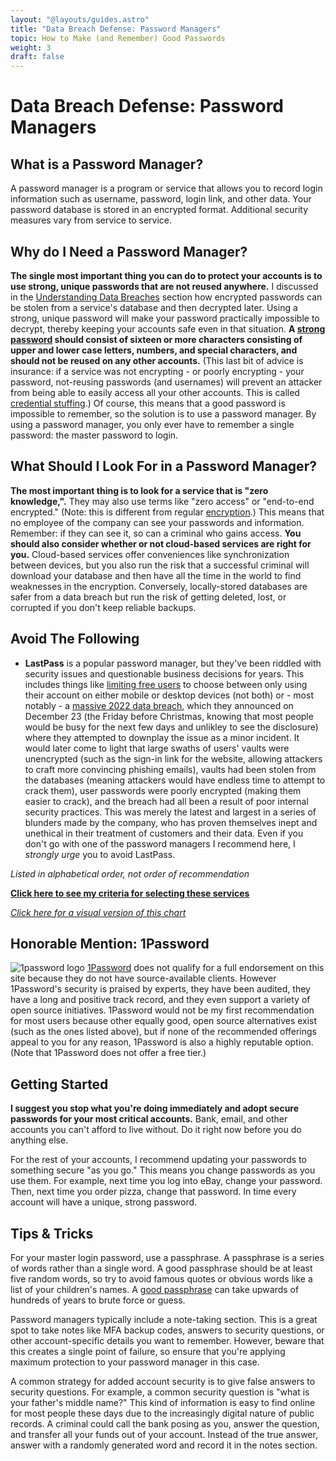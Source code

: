 ```yaml
---
layout: "@layouts/guides.astro"
title: "Data Breach Defense: Password Managers"
topic: How to Make (and Remember) Good Passwords
weight: 3
draft: false
---
```



# Data Breach Defense: Password Managers

## What is a Password Manager?

A password manager is a program or service that allows you to record login information such as username, password, login link, and other data. Your password database is stored in an encrypted format. Additional security measures vary from service to service.

## Why do I Need a Password Manager?

**The single most important thing you can do to protect your accounts is to use strong, unique passwords that are not reused anywhere.** I discussed in the [Understanding Data Breaches](/guides/most-important/data-breaches) section how encrypted passwords can be stolen from a service's database and then decrypted later. Using a strong, unique password will make your password practically impossible to decrypt, thereby keeping your accounts safe even in that situation. **A [strong password](https://protonmail.com/blog/how-long-should-my-password-be/) should consist of sixteen or more characters consisting of upper and lower case letters, numbers, and special characters, and should not be reused on any other accounts.** (This last bit of advice is insurance: if a service was not encrypting - or poorly encrypting - your password, not-reusing passwords (and usernames) will prevent an attacker from being able to easily access all your other accounts. This is called [credential stuffing](https://owasp.org/www-community/attacks/Credential_stuffing).) Of course, this means that a good password is impossible to remember, so the solution is to use a password manager. By using a password manager, you only ever have to remember a single password: the master password to login.

## What Should I Look For in a Password Manager?

**The most important thing is to look for a service that is "zero knowledge,".** They may also use terms like "zero access" or "end-to-end encrypted." (Note: this is different from regular [encryption](/guides/moderately-important/encryption).) This means that no employee of the company can see your passwords and information. Remember: if they can see it, so can a criminal who gains access. **You should also consider whether or not cloud-based services are right for you.** Cloud-based services offer conveniences like synchronization between devices, but you also run the risk that a successful criminal will download your database and then have all the time in the world to find weaknesses in the encryption. Conversely, locally-stored databases are safer from a data breach but run the risk of getting deleted, lost, or corrupted if you don't keep reliable backups.

## Avoid The Following

<Highlighting variant="warning">

- **LastPass** is a popular password manager, but they've been riddled with security issues and questionable business decisions for years. This includes things like [limiting free users](https://www.theverge.com/2021/2/16/22285531/lastpass-free-tier-mobile-computer-device-premium-family) to choose between only using their account on either mobile or desktop devices (not both) or - most notably - a [massive 2022 data breach](https://www.forbes.com/sites/daveywinder/2023/03/03/why-you-should-stop-using-lastpass-after-new-hack-method-update/?sh=a6ff8a828fc9), which they announced on December 23 (the Friday before Christmas, knowing that most people would be busy for the next few days and unlikley to see the disclosure) where they attempted to downplay the issue as a minor incident. It would later come to light that large swaths of users' vaults were unencrypted (such as the sign-in link for the website, allowing attackers to craft more convincing phishing emails), vaults had been stolen from the databases (meaning attackers would have endless time to attempt to crack them), user passwords were poorly encrypted (making them easier to crack), and the breach had all been a result of poor internal security practices. This was merely the latest and largest in a series of blunders made by the company, who has proven themselves inept and unethical in their treatment of customers and their data. Even if you don't go with one of the password managers I recommend here, I _strongly urge_ you to avoid LastPass.

</Highlighting>

_Listed in alphabetical order, not order of recommendation_

<ProsAndCons data={data} headingLevel={4} />

**[Click here to see my criteria for selecting these services](https://gitlab.com/thenewoil/website/-/wikis/Password-Manager-Criteria)**

_[Click here for a visual version of this chart](/charts/passwords)_

## Honorable Mention: 1Password

<img
  src="/images/logos/1password.png"
  alt="1password logo"
  class="float-left mx-6 w-24"
/>
[1Password](https://1password.com/) does not qualify for a full endorsement on this
site because they do not have source-available clients. However 1Password's security
is praised by experts, they have been audited, they have a long and positive track
record, and they even support a variety of open source initiatives. 1Password would
not be my first recommendation for most users because other equally good, open source
alternatives exist (such as the ones listed above), but if none of the recommended
offerings appeal to you for any reason, 1Password is also a highly reputable option.
(Note that 1Password does not offer a free tier.)

## Getting Started

**I suggest you stop what you're doing immediately and adopt secure passwords for your most critical accounts.** Bank, email, and other accounts you can't afford to live without. Do it right now before you do anything else.

For the rest of your accounts, I recommend updating your passwords to something secure "as you go." This means you change passwords as you use them. For example, next time you log into eBay, change your password. Then, next time you order pizza, change that password. In time every account will have a unique, strong password.

## Tips & Tricks

For your master login password, use a passphrase. A passphrase is a series of words rather than a single word. A good passphrase should be at least five random words, so try to avoid famous quotes or obvious words like a list of your children's names. A [good passphrase](https://www.useapassphrase.com/) can take upwards of hundreds of years to brute force or guess.

Password managers typically include a note-taking section. This is a great spot to take notes like MFA backup codes, answers to security questions, or other account-specific details you want to remember. However, beware that this creates a single point of failure, so ensure that you're applying maximum protection to your password manager in this case.

A common strategy for added account security is to give false answers to security questions. For example, a common security question is "what is your father's middle name?" This kind of information is easy to find online for most people these days due to the increasingly digital nature of public records. A criminal could call the bank posing as you, answer the question, and transfer all your funds out of your account. Instead of the true answer, answer with a randomly generated word and record it in the notes section.
